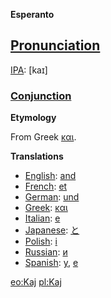'''Esperanto'''

==[[Pronunciation]]==

[[w:IPA|IPA]]: [kaɪ]

===[[Conjunction]]===

'''Etymology'''

From Greek [[και]].

'''Translations'''

*[[English]]: [[and]]
*[[French]]: [[et]]
*[[German]]: [[und]]
*[[Greek]]: [[και]]
*[[Italian]]: [[e]]
*[[Japanese]]: [[と]]
*[[Polish]]: [[i]]
*[[Russian]]: [[и]]
*[[Spanish]]: [[y]], [[e]]

[[eo:Kaj]]
[[pl:Kaj]]